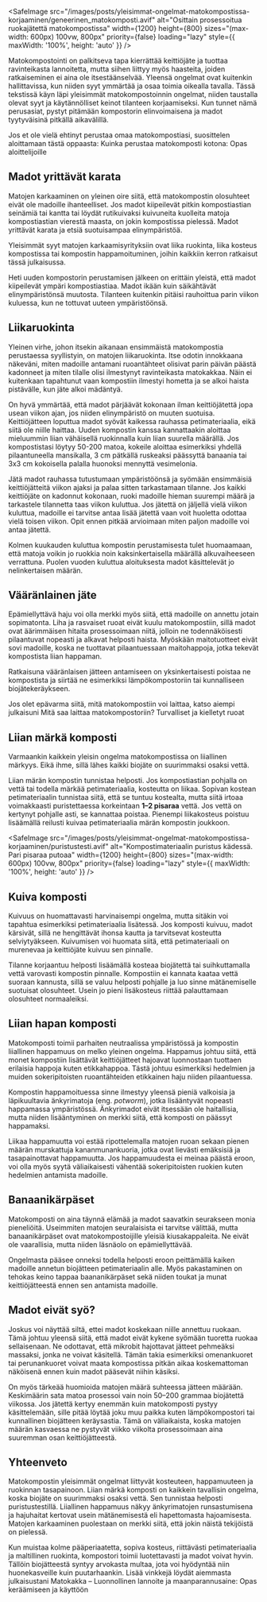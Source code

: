 <SafeImage
  src="/images/posts/yleisimmat-ongelmat-matokompostissa-korjaaminen/geneerinen_matokomposti.avif"
  alt="Osittain prosessoitua ruokajätettä matokompostissa"
  width={1200}
  height={800}
  sizes="(max-width: 600px) 100vw, 800px"
  priority={false}
  loading="lazy"
  style={{ maxWidth: '100%', height: 'auto' }}
/>

Matokompostointi on palkitseva tapa kierrättää keittiöjäte ja tuottaa ravinteikasta lannoitetta, mutta siihen liittyy
myös haasteita, joiden ratkaiseminen ei aina ole itsestäänselvää. Yleensä ongelmat ovat kuitenkin hallittavissa, kun
niiden syyt ymmärtää ja osaa toimia oikealla tavalla. Tässä tekstissä käyn läpi yleisimmät matokompostoinnin ongelmat,
niiden taustalla olevat syyt ja käytännölliset keinot tilanteen korjaamiseksi. Kun tunnet nämä perusasiat, pystyt
pitämään kompostorin elinvoimaisena ja madot tyytyväisinä pitkällä aikavälillä.

Jos et ole vielä ehtinyt perustaa omaa matokompostiasi, suosittelen aloittamaan tästä oppaasta: <SafeLink href="/blogi/julkaisu/kuinka-perustaa-matokomposti-kotona-opas-aloittelijoille">Kuinka perustaa matokomposti kotona: Opas aloittelijoille</SafeLink>

## Madot yrittävät karata

Matojen karkaaminen on yleinen oire siitä, että matokompostin olosuhteet eivät ole madoille ihanteelliset. Jos madot
kiipeilevät pitkin kompostiastian seinämiä tai kantta tai löydät rutikuivaksi kuivuneita kuolleita matoja kompostiastian
vierestä maasta, on jokin kompostissa pielessä. Madot yrittävät karata ja etsiä suotuisampaa elinympäristöä.

Yleisimmät syyt matojen karkaamisyrityksiin ovat liika ruokinta, liika kosteus kompostissa tai kompostin
happamoituminen, joihin kaikkiin kerron ratkaisut tässä julkaisussa.

<aside>
  Heti uuden kompostorin perustamisen jälkeen on erittäin yleistä, että madot kiipeilevät
  ympäri kompostiastiaa. Madot ikään kuin säikähtävät elinympäristönsä muutosta. Tilanteen
  kuitenkin pitäisi rauhoittua parin viikon kuluessa, kun ne tottuvat uuteen
  ympäristöönsä.
</aside>

## Liikaruokinta

Yleinen virhe, johon itsekin aikanaan ensimmäistä matokompostia perustaessa syyllistyin, on matojen liikaruokinta. Itse
odotin innokkaana näkeväni, miten madoille antamani ruoantähteet olisivat parin päivän päästä kadonneet ja miten tilalle
olisi ilmestynyt ravinteikasta matokakkaa. Näin ei kuitenkaan tapahtunut vaan kompostiin ilmestyi hometta ja se alkoi
haista pistävälle, kun jäte alkoi mädäntyä.

On hyvä ymmärtää, että madot pärjäävät kokonaan ilman keittiöjätettä jopa usean viikon ajan, jos niiden elinympäristö on
muuten suotuisa. Keittiöjätteen loputtua madot syövät kaikessa rauhassa petimateriaalia, eikä siitä ole niille haittaa.
Uuden kompostin kanssa kannattaakin aloittaa mieluummin liian vähäisellä ruokinnalla kuin liian suurella määrällä. Jos
kompostistasi löytyy 50-200 matoa, kokeile aloittaa esimerkiksi yhdellä pilaantuneella mansikalla, 3 cm pätkällä
ruskeaksi päässyttä banaania tai 3x3 cm kokoisella palalla huonoksi mennyttä vesimelonia.

Jätä madot rauhassa tutustumaan ympäristöönsä ja syömään ensimmäisiä keittiöjätteitä viikon ajaksi ja palaa sitten
tarkastamaan tilanne. Jos kaikki keittiöjäte on kadonnut kokonaan, ruoki madoille hieman suurempi määrä ja tarkastele
tilannetta taas viikon kuluttua. Jos jätettä on jäljellä vielä viikon kuluttua, madoille ei tarvitse antaa lisää jätettä
vaan voit huoletta odottaa vielä toisen viikon. Opit ennen pitkää arvioimaan miten paljon madoille voi antaa jätettä.

Kolmen kuukauden kuluttua kompostin perustamisesta tulet huomaamaan, että matoja voikin jo ruokkia noin
kaksinkertaisella määrällä alkuvaiheeseen verrattuna. Puolen vuoden kuluttua aloituksesta madot käsittelevät jo
nelinkertaisen määrän.

## Vääränlainen jäte

Epämiellyttävä haju voi olla merkki myös siitä, että madoille on annettu jotain sopimatonta. Liha ja rasvaiset ruoat
eivät kuulu matokompostiin, sillä madot ovat äärimmäisen hitaita prosessoimaan niitä, jolloin ne todennäköisesti
pilaantuvat nopeasti ja alkavat helposti haista. Myöskään maitotuotteet eivät sovi madoille, koska ne tuottavat
pilaantuessaan maitohappoja, jotka tekevät kompostista liian happaman.

Ratkaisuna vääränlaisen jätteen antamiseen on yksinkertaisesti poistaa ne kompostista ja siirtää ne esimerkiksi
lämpökompostoriin tai kunnalliseen biojätekeräykseen.

Jos olet epävarma siitä, mitä matokompostiin voi laittaa, katso aiempi julkaisuni <SafeLink href="/blogi/julkaisu/mita-saa-laittaa-matokompostoriin-turvalliset-ja-kielletyt-ruoat">Mitä saa laittaa matokompostoriin? Turvalliset ja kielletyt ruoat</SafeLink>

## Liian märkä komposti

Varmaankin kaikkein yleisin ongelma matokompostissa on liiallinen märkyys. Eikä ihme, sillä lähes kaikki biojäte on
suurimmaksi osaksi vettä.

Liian märän kompostin tunnistaa helposti. Jos kompostiastian pohjalla on vettä tai todella märkää petimateriaalia,
kosteutta on liikaa. Sopivan kostean petimateriaalin tunnistaa siitä, että se tuntuu kostealta, mutta siitä irtoaa
voimakkaasti puristettaessa korkeintaan **1–2 pisaraa** vettä. Jos vettä on kertynyt pohjalle asti, se kannattaa
poistaa. Pienempi liikakosteus poistuu lisäämällä reilusti kuivaa petimateriaalia märän kompostin joukkoon.

<SafeImage
  src="/images/posts/yleisimmat-ongelmat-matokompostissa-korjaaminen/puristustesti.avif"
  alt="Kompostimateriaalin puristus kädessä. Pari pisaraa putoaa"
  width={1200}
  height={800}
  sizes="(max-width: 600px) 100vw, 800px"
  priority={false}
  loading="lazy"
  style={{ maxWidth: '100%', height: 'auto' }}
/>

## Kuiva komposti

Kuivuus on huomattavasti harvinaisempi ongelma, mutta sitäkin voi tapahtua esimerkiksi petimateriaalia lisätessä. Jos
komposti kuivuu, madot kärsivät, sillä ne hengittävät ihonsa kautta ja tarvitsevat kosteutta selviytyäkseen. Kuivumisen
voi huomata siitä, että petimateriaali on murenevaa ja keittiöjäte kuivuu sen pinnalle.

Tilanne korjaantuu helposti lisäämällä kosteaa biojätettä tai suihkuttamalla vettä varovasti kompostin pinnalle.
Kompostiin ei kannata kaataa vettä suoraan kannusta, sillä se valuu helposti pohjalle ja luo sinne mätänemiselle
suotuisat olosuhteet. Usein jo pieni lisäkosteus riittää palauttamaan olosuhteet normaaleiksi.

## Liian hapan komposti

Matokomposti toimii parhaiten neutraalissa ympäristössä ja kompostin liiallinen happamuus on melko yleinen ongelma.
Happamus johtuu siitä, että monet kompostiin lisättävät keittiöjätteet hajoavat luonnostaan tuottaen erilaisia happoja
kuten etikkahappoa. Tästä johtuu esimerkiksi hedelmien ja muiden sokeripitoisten ruoantähteiden etikkainen haju niiden
pilaantuessa.

Kompostin happamoituessa sinne ilmestyy yleensä pieniä valkoisia ja läpikuultavia änkyrimatoja (eng. _potworm_), jotka
lisääntyvät nopeasti happamassa ympäristössä. Änkyrimadot eivät itsessään ole haitallisia, mutta niiden lisääntyminen on
merkki siitä, että komposti on päässyt happamaksi.

Liikaa happamuutta voi estää ripottelemalla matojen ruoan sekaan pienen määrän murskattuja kananmunankuoria, jotka ovat
lievästi emäksisiä ja tasapainottavat happamuutta. Jos happamuudesta ei meinaa päästä eroon, voi olla myös syytä
väliaikaisesti vähentää sokeripitoisten ruokien kuten hedelmien antamista madoille.

## Banaanikärpäset

Matokomposti on aina täynnä elämää ja madot saavatkin seurakseen monia pieneliöitä. Useimmiten matojen seuralaisista ei
tarvitse välittää, mutta banaanikärpäset ovat matokompostoijille yleisiä kiusakappaleita. Ne eivät ole vaarallisia,
mutta niiden läsnäolo on epämiellyttävää.

Ongelmasta pääsee onneksi todella helposti eroon peittämällä kaiken madoille annetun biojätteen petimateriaalin alle.
Myös pakastaminen on tehokas keino tappaa baananikärpäset sekä niiden toukat ja munat keittiöjätteestä ennen sen
antamista madoille.

## Madot eivät syö?

Joskus voi näyttää siltä, ettei madot koskekaan niille annettuu ruokaan. Tämä johtuu yleensä siitä, että madot eivät
kykene syömään tuoretta ruokaa sellaisenaan. Ne odottavat, että mikrobit hajottavat jätteet pehmeäksi massaksi, jonka ne
voivat käsitellä. Tämän takia esimerkiksi omenankuoret tai perunankuoret voivat maata kompostissa pitkän aikaa
koskemattoman näköisenä ennen kuin madot pääsevät niihin käsiksi.

On myös tärkeää huomioida matojen määrä suhteessa jätteen määrään. Keskimäärin sata matoa prosessoi vain noin 50–200
grammaa biojätettä viikossa. Jos jätettä kertyy enemmän kuin matokomposti pystyy käsittelemään, sille pitää löytää joku
muu paikka kuten lämpökompostori tai kunnallinen biojätteen keräysastia. Tämä on väliaikaista, koska matojen määrän
kasvaessa ne pystyvät viikko viikolta prosessoimaan aina suuremman osan keittiöjätteestä.

## Yhteenveto

Matokompostin yleisimmät ongelmat liittyvät kosteuteen, happamuuteen ja ruokinnan tasapainoon. Liian märkä komposti on
kaikkein tavallisin ongelma, koska biojäte on suurimmaksi osaksi vettä. Sen tunnistaa helposti puristustestillä.
Liiallinen happamuus näkyy änkyrimatojen runsastumisena ja hajuhaitat kertovat usein mätänemisestä eli hapettomasta
hajoamisesta. Matojen karkaaminen puolestaan on merkki siitä, että jokin näistä tekijöistä on pielessä.

Kun muistaa kolme pääperiaatetta, sopiva kosteus, riittävästi petimateriaalia ja maltillinen ruokinta, kompostori toimii
luotettavasti ja madot voivat hyvin. Tällöin biojätteestä syntyy arvokasta multaa, jota voi hyödyntää niin
huonekasveille kuin puutarhaankin. Lisää vinkkejä löydät aiemmasta julkaisustani <SafeLink href="/blogi/julkaisu/matokakka-luonnollinen-lannoite-opas-aloittelijoille">Matokakka – Luonnollinen lannoite ja maanparannusaine: Opas keräämiseen ja käyttöön</SafeLink>
